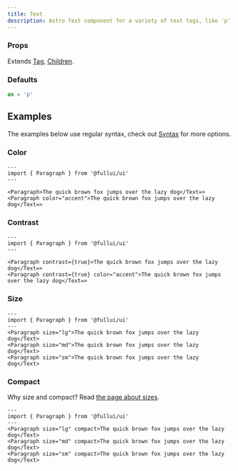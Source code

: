 ```yaml
---
title: Text
description: Astro Text component for a variety of text tags, like 'p' and more.
---
```


### Props
Extends [Tag](/utility/tag), [Children](/utility/children).

### Defaults
```ts
as = 'p' 
```

## Examples
The examples below use regular syntax, check out [Syntax](/overview/components) for more options.

### Color
```astro live
---
import { Paragraph } from '@fullui/ui'
---

<Paragraph>The quick brown fox jumps over the lazy dog</Text=>   
<Paragraph color="accent">The quick brown fox jumps over the lazy dog</Text=>  
```

### Contrast
```astro live
---
import { Paragraph } from '@fullui/ui'
---

<Paragraph contrast={true}>The quick brown fox jumps over the lazy dog</Text=>   
<Paragraph contrast={true} color="accent">The quick brown fox jumps over the lazy dog</Text=>  
```

### Size
```astro live
---
import { Paragraph } from '@fullui/ui'
--- 
<Paragraph size="lg">The quick brown fox jumps over the lazy dog</Text>   
<Paragraph size="md">The quick brown fox jumps over the lazy dog</Text>  
<Paragraph size="sm">The quick brown fox jumps over the lazy dog</Text>   
```

### Compact
Why size and compact? Read [the page about sizes](/theme/size).
```astro live
---
import { Paragraph } from '@fullui/ui'
--- 
<Paragraph size="lg" compact>The quick brown fox jumps over the lazy dog</Text>   
<Paragraph size="md" compact>The quick brown fox jumps over the lazy dog</Text>  
<Paragraph size="sm" compact>The quick brown fox jumps over the lazy dog</Text>   
```
